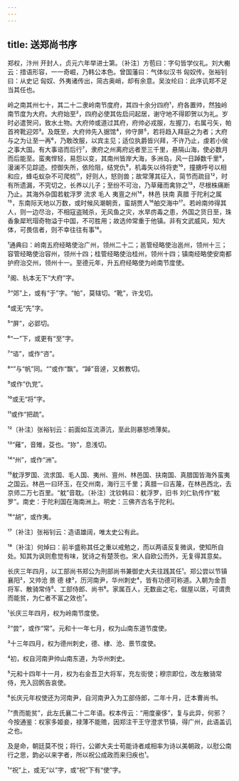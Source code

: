 ```yaml
---
---
---
```

title: 送郑尚书序
---







郑权，汴州 开封人，贞元六年举进士第。〔补注〕方苞曰：字句皆学仪礼。刘大櫆云：措语形容，一一奇崛，乃韩公本色。曾国藩曰：气体似汉书 匈奴传。张裕钊曰：从史记 匈奴、外夷诸传出，简古奥峭，却有余意。吴汝纶曰：此序讥郑不足当其任也。

岭之南其州七十，其二十二隶岭南节度府，其四十余分四府¹，府各置帅，然独岭南节度为大府。大府始至²，四府必使其佐启问起居，谢守地不得即贺以为礼。岁时必遣贺问，致水土物。大府帅或道过其府，府帅必戎服，左握刀，右属弓矢，帕首袴靴迎郊³。及既至，大府帅先入据馆⁴，帅守屏⁵，若将趋入拜庭之为者；大府与之为让至一再⁶，乃敢改服，以宾主见；适位执爵皆兴拜，不许乃止，虔若小侯之事大国。有大事谘而后行⁷，隶府之州离府远者至三千里，悬隔山海，使必数月而后能至。蛮夷悍轻，易怨以变，其南州皆岸大海，多洲岛，风一日踔数千里⁸，漫澜不见踪迹。控御失所，依险阻，结党仇⁹，机毒矢以待将吏¹⁰，撞搪呼号以相和应，蜂屯蚁杂不可爬梳¹¹，好则人，怒则兽；故常薄其征入，简节而疏目¹²，时有所遗漏，不究切之，长养以儿子；至纷不可治，乃草薙而禽狝之¹³，尽根株痛断乃止。其海外杂国若躭浮罗 流求 毛人 夷亶之州¹⁴，林邑 扶南 真腊 于陀利之属¹⁵，东南际天地以万数，或时候风潮朝贡，蛮胡贾人¹⁶舶交海中¹⁷。若岭南帅得其人，则一边尽治，不相寇盗贼杀，无风鱼之灾，水旱疠毒之患，外国之货日至，珠香象犀玳瑁奇物溢于中国，不可胜用；故选帅常重于他镇。非有文武威风，知大体，可畏信者，则不幸往往有事¹⁸。

¹通典曰：岭南五府经略使治广州，领州二十二；邕管经略使治邕州，领州十三；容管经略使治容州，领州十四；桂管经略使治桂州，领州十四；镇南经略使安南都护府治交州，领州十一。至德元年，升五府经略使为岭南节度使。

²阁、杭本无下“大府”字。

³“郊”上，或有“于”字。“帕”，莫辖切。“靴”，许戈切。

⁴或无“先”字。

⁵“屏”，必郢切。

⁶“一”下，或更有“至”字。

⁷“谘”，或作“咨”。

⁸“”与“帆”同。“”或作“飘”。“踔”音逴，又敕教切。

⁹或作“仇党”。

¹⁰或无“将”字。

¹¹或作“把疏”。

¹²〔补注〕张裕钊云：前面如互流漭沆，至此则暴怒喷薄矣。

¹³“薙”，音雉，芟也。“狝”，息浅切。

¹⁴“州”，或作“洲”。

¹⁵躭浮罗国、流求国、毛人国、夷州、亶州、林邑国、扶南国、真腊国皆海外蛮夷之国云。林邑一曰环玉，在交州南，海行三千里；真腊一曰吉蔑，在林邑西北，去京师二万七百里。“躭”音耽。〔补注〕沈钦韩曰：躭浮罗，旧书 刘仁轨传作“躭罗”。南史：于陀利国在海南洲上。明史：三佛齐古名于陀利。

¹⁶“胡”，或作夷。

¹⁷〔补注〕张裕钊云：造语雄阔，唯太史公有此。

¹⁸〔补注〕何焯曰：前半盛称其任之重以戒勉之，而以两语反复微讽，使知所自处。知其为讽则愈觉有味，犹诗之有楚茨也。宋人自欧公而外，无复得其意矣。

长庆三年四月，以工部尚书郑公为刑部尚书兼御史大夫往践其任¹。郑公尝以节镇襄阳²，又帅沧 景 德 棣³，历河南尹，华州刺史⁴，皆有功德可称道。入朝为金吾将军、散骑常侍⁵、工部侍郎、尚书⁶。家属百人，无数亩之宅，僦屋以居，可谓贵而能贫，为仁者不富之效也⁷。

¹长庆三年四月，权为岭南节度使。

²“尝”，或作“常”。元和十一年七月，权为山南东道节度使。

³十三年四月，权为德州刺史，德、棣、沧、景节度使。

⁴初，权自河南尹帅山南东道，为华州刺史。

⁵元和十四年十一月，权为右金吾卫大将军，充左街使；穆宗即位，改左散骑常侍，充入回鹘告哀使。

⁶长庆元年权使还为河南尹，自河南尹入为工部侍郎，二年十月，迁本曹尚书。

⁷“贵而能贫”，此左氏襄二十二年语。权本传云：“用度豪侈”，复与此异，何邪？今按通鉴：权家多姬妾，禄薄不能赡，因郑注干王守澄求节镇，得广州，此语盖讥之也。

及是命，朝廷莫不悦；将行，公卿大夫士苟能诗者咸相率为诗以美朝政，以慰公南行之思，韵必以来字者，所以祝公成政而来归疾也¹。

¹“祝”上，或无“以”字，或“祝”下有“使”字。